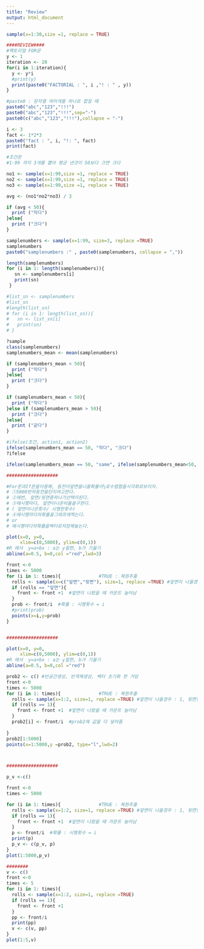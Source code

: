 ```yaml
---
title: "Review"
output: html_document
---
```


```r
sample(x=1:30,size =1, replace = TRUE)

####REVIEW####
#팩토리얼 FOR문
y <- 1
iteration <- 20
for(i in 1:iteration){
  y <- y*i
  #print(y)
  print(paste0("FACTORIAL : ", i ,"! : " , y))
}

#paste0 : 문자열 여러개를 하나로 합칠 때
paste0("abc","123","!!!")
paste0("abc","123","!!!",sep="-")
paste0(c("abc","123","!!!"),collapse = "-")

i <- 3
fact <- 1*2*3
paste0("fact : ", i, "!: ", fact)
print(fact)

#조건문
#1-99 까지 3개를 뽑아 평균 낸것이 50보다 크면 크다

no1 <- sample(x=1:99,size =1, replace = TRUE)
no2 <- sample(x=1:99,size =1, replace = TRUE)
no3 <- sample(x=1:99,size =1, replace = TRUE)

avg <- (no1*no2*no3) / 3

if (avg < 50){
  print ("작다")
}else{
  print ("크다")
}

samplenumbers <- sample(x=1:99, size=3, replace =TRUE)
samplenumbers
paste0("samplenumbers :" , paste0(samplenumbers, collapse = ","))

length(samplenumbers)
for (i in 1: length(samplenumbers)){
   sn <- samplenumbers[i]
   print(sn)
 }

#list_sn <- samplenumbers
#list_sn
#length(list_sn)
# for (i in 1: length(list_sn)){
#   sn <- list_sn[i]
#   print(sn)
# }

?sample
class(samplenumbers)
samplenumbers_mean <- mean(samplenumbers)

if (samplenumbers_mean < 50){
  print ("작다")
}else{
  print ("크다")
}

if (samplenumbers_mean < 50){
  print ("작다")
}else if (samplenumbers_mean > 50){
  print ("크다")
}else{
  print ("같다")
}

#ifelse(조건, action1, action2)
ifelse(samplenumbers_mean == 50, "작다", "크다")
?ifelse

ifelse(samplenumbers_mean == 50, "same", ifelse(samplenumbers_mean<50, "작다", "크다"))

###################

#For문과If문을이용해, 동전이앞면을나올확률이½로수렴함을시각화로보이자.
# ①5000번의동전을던지려고한다.
# ②매번, 앞면/뒷면중하나가선택이된다.
# ③매시행마다, 앞면이나온비율을구한다.
# ( 앞면이나온횟수/ 시행한횟수)
# ④매시행마다의확률을그래프에찍는다.
# or
# 매시행마다의확률을벡터로저장해놓는다.

plot(x=0, y=0, 
     xlim=c(0,5000), ylim=c(0,1))
#R 에서  y=a+bx : a는 y절편, b가 기울기
abline(a=0.5, b=0,col ="red",lwd=3)

front <-0 
times <- 5000
for (i in 1: times){              #TRUE : 복원추출
  rolls <- sample(x=c("앞면","뒷면"), size=1, replace =TRUE) #앞면이 나올경우 : 1, 뒷면일 경우 : 2
  if (rolls == "앞면"){ 
    front <- front +1  #앞면이 나왔을 때 카운트 늘어남
  } 
  prob <- front/i  #확률 : 시행횟수 = i
  #print(prob)
  points(x=i,y=prob)
}


###################

plot(x=0, y=0, 
     xlim=c(0,5000), ylim=c(0,1))
#R 에서  y=a+bx : a는 y절편, b가 기울기
abline(a=0.5, b=0,col ="red")

prob2 <- c() #빈공간생성, 빈객체생성, 벡터 초기화 한 거임
front <-0 
times <- 5000
for (i in 1: times){              #TRUE : 복원추출
  rolls <- sample(x=1:2, size=1, replace =TRUE) #앞면이 나올경우 : 1, 뒷면일 경우 : 2
  if (rolls == 1){ 
    front <- front +1  #앞면이 나왔을 때 카운트 늘어남
  } 
  prob2[i] <- front/i  #prob2에 값을 다 넣어줌
 
}
prob2[1:5000]
points(x=1:5000,y =prob2, type="l",lwd=2)



###################

p_v <-c()

front <-0 
times <- 5000

for (i in 1: times){              #TRUE : 복원추출
  rolls <- sample(x=1:2, size=1, replace =TRUE) #앞면이 나올경우 : 1, 뒷면일 경우 : 2
  if (rolls == 1){ 
    front <- front +1  #앞면이 나왔을 때 카운트 늘어남
  } 
  p <- front/i  #확률 : 시행횟수 = i
  print(p)
  p_v <- c(p_v, p)
}
plot(1:5000,p_v)

########
v <- c() 
front <-0 
times <- 5
for (i in 1: times){        
  rolls <- sample(x=1:2, size=1, replace =TRUE) 
  if (rolls == 1){ 
    front <- front +1  
  } 
  pp <- front/i
  print(pp)
  v <- c(v, pp)
}
plot(1:5,v)


```
